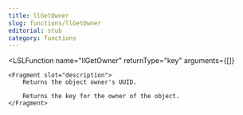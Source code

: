 ```yaml
---
title: llGetOwner
slug: functions/llGetOwner
editorial: stub
category: functions
---
```


<LSLFunction
	name="llGetOwner"
	returnType="key"
	arguments={[]}
>
	<Fragment slot="description">
		Returns the object owner's UUID.
		
		Returns the key for the owner of the object.
	</Fragment>
</LSLFunction>
